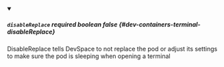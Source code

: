 
<details className="config-field" data-expandable="false" open>
<summary>

##### `disableReplace` <span className="config-field-required" data-required="false">required</span> <span className="config-field-type">boolean</span> <span className="config-field-default">false</span> <span className="config-field-enum"></span> {#dev-containers-terminal-disableReplace}

DisableReplace tells DevSpace to not replace the pod or adjust its settings
to make sure the pod is sleeping when opening a terminal

</summary>



</details>
